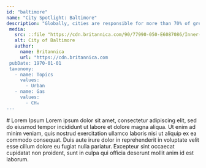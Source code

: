 ```yaml
---
id: "baltimore"
name: "City Spotlight: Baltimore"
description: "Globally, cities are responsible for more than 70% of greenhouse gas emissions. Cities have the power to reduce emissions using policies that benefit the health of their citizens. The U.S. Greenhouse Gas Center welcomes a new set of tools aimed at supporting city decisionmakers."
 media:
   src: ::file "https://cdn.britannica.com/90/77990-050-E6087086/Inner-Harbor-skyline-Baltimore-Maryland.jpg"
   alt: City of Baltimore
   author:
     name: Britannica
     url: "https://cdn.britannica.com
 pubDate: 1970-01-01
 taxonomy:
   - name: Topics
     values:
       - Urban
   - name: Gas
     values:
       - CH₄
---
```


<Block>
    <Prose>
        # Lorem Ipsum
        Lorem ipsum dolor sit amet, consectetur adipiscing elit, sed do eiusmod tempor incididunt ut labore et dolore magna aliqua. Ut enim ad minim veniam, quis nostrud exercitation ullamco laboris nisi ut aliquip ex ea commodo consequat. Duis aute irure dolor in reprehenderit in voluptate velit esse cillum dolore eu fugiat nulla pariatur. Excepteur sint occaecat cupidatat non proident, sunt in culpa qui officia deserunt mollit anim id est laborum.
    </Prose>

</Block>
